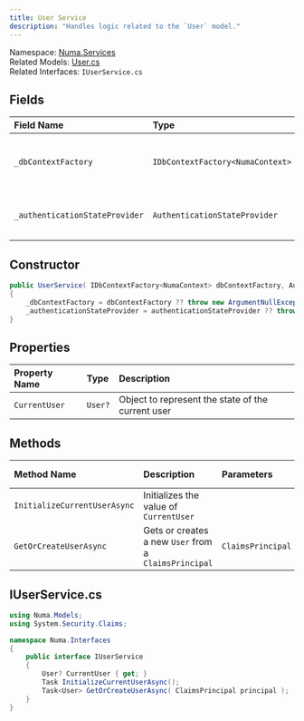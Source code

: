 ```yaml
---
title: User Service
description: "Handles logic related to the `User` model."
---
```


Namespace: [Numa.Services](numaservices)<br />
Related Models: [User.cs](../models/user)<br />
Related Interfaces: `IUserService.cs`

## Fields
| Field Name | Type | Description |
|:-----------|:-----------|:------------|
|`_dbContextFactory`|`IDbContextFactory<NumaContext>`|`DbContextFactory` for instantiating instances of `NumaContext` on-demand|
|`_authenticationStateProvider`|`AuthenticationStateProvider`|Provider for authentication state, registered in `Program.cs`|

## Constructor
```csharp
public UserService( IDbContextFactory<NumaContext> dbContextFactory, AuthenticationStateProvider authenticationStateProvider )
{
    _dbContextFactory = dbContextFactory ?? throw new ArgumentNullException( nameof( dbContextFactory ) );
    _authenticationStateProvider = authenticationStateProvider ?? throw new ArgumentNullException( nameof( authenticationStateProvider ) );
}
```

## Properties
| Property Name | Type | Description |
|:-----------|:-----------|:------------|
|`CurrentUser`|`User?`|Object to represent the state of the current user|

## Methods
| Method Name | Description | Parameters | Return Type |
|:-----------|:-----------|:------------|:------------|
|`InitializeCurrentUserAsync`|Initializes the value of `CurrentUser`||`Task`|
|`GetOrCreateUserAsync`|Gets or creates a new `User` from a `ClaimsPrincipal`|`ClaimsPrincipal`|`Task<User>`|

## IUserService.cs
```csharp
using Numa.Models;
using System.Security.Claims;

namespace Numa.Interfaces
{
    public interface IUserService
    {
        User? CurrentUser { get; }
        Task InitializeCurrentUserAsync();
        Task<User> GetOrCreateUserAsync( ClaimsPrincipal principal );
    }
}
```